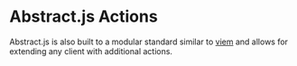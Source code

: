 # Abstract.js Actions

Abstract.js is also built to a modular standard similar to [viem](https://viem.sh) and allows for extending any client with additional actions.

